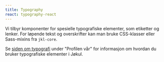 ```yaml
---
title: Typography
react: typography-react
---
```



Vi tilbyr komponenter for spesielle typografiske elementer, som etiketter og lenker. For løpende tekst og overskrifter kan man bruke CSS-klasser eller Sass-mixins fra `jkl-core`.

Se [siden om typografi](/profil/typografi) under "Profilen vår" for informasjon om hvordan du bruker typografiske elementer i Jøkul.

<Example />
